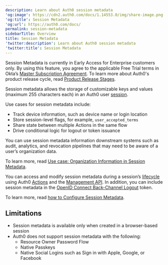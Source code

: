 ```yaml
---
description: Learn about Auth0 session metadata
'og:image': https://cdn2.auth0.com/docs/1.14553.0/img/share-image.png
'og:title': Session Metadata
'og:url': https://auth0.com/docs/
permalink: session-metadata
sidebarTitle: Overview
title: Session Metadata
'twitter:description': Learn about Auth0 session metadata
'twitter:title': Session Metadata
---
```


<Warning>

Session Metadata is currently in Early Access for Enterprise customers only. By using this feature, you agree to the applicable Free Trial terms in Okta’s [Master Subscription Agreement](https://www.okta.com/legal). To learn more about Auth0's product release cycle, read [Product Release Stages](https://auth0.com/docs/troubleshoot/product-lifecycle/product-release-stages).

</Warning>

Session metadata allows the storage of customizable keys and values (maximum 255 characters each) in an Auth0 user [session](/docs/manage-users/sessions). 

Use cases for session metadata include:

* Track device information, such as device name or login location
* Store session-level flags, for example, `user_accepted_terms`
* Share state between multiple Actions in the same flow
* Drive conditional logic for logout or token issuance

You can use session metadata information downstream systems such as audit, analytics, and revocation pipelines that may need to be aware of a user’s organization data. 

To learn more, read [Use case: Organization Information in Session Metadata](/docs/manage-users/sessions/session-metadata/add-organization-information). 

You can access and modify session metadata during a session’s [lifecycle](/docs/manage-users/sessions/session-lifecycle) using Auth0 [Actions](/docs/customize/actions/explore-triggers/signup-and-login-triggers/login-trigger) and the [Management API](https://auth0.com/docs/api/management/v2). In addition, you can include session metadata in the [OpenID Connect Back-Channel Logout](/docs/authenticate/login/logout/back-channel-logout) token.

To learn more, read [how to Configure Session Metadata](/docs/manage-users/sessions/session-metadata/configure-session-metadata). 

## Limitations

* Session metadata is available only when created in a browser-based session
* Auth0 does not support session metadata with the following:
	* Resource Owner Password Flow
	* Native Passkeys
	* Native Social Logins such as Sign in with Apple, Google, or Facebook

